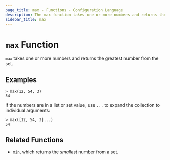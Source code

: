 ```yaml
---
page_title: max - Functions - Configuration Language
description: The max function takes one or more numbers and returns the greatest number.
sidebar_title: max
---
```


# `max` Function

`max` takes one or more numbers and returns the greatest number from the set.

## Examples

```
> max(12, 54, 3)
54
```

If the numbers are in a list or set value, use `...` to expand the collection
to individual arguments:

```
> max([12, 54, 3]...)
54
```

## Related Functions

* [`min`](/language/functions/min), which returns the _smallest_ number from a set.
